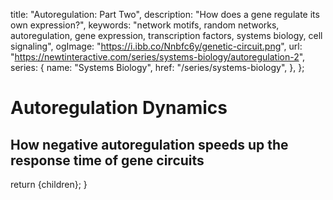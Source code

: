 
  title: "Autoregulation: Part Two",
  description: "How does a gene regulate its own expression?",
  keywords: "network motifs, random networks, autoregulation, gene expression, transcription factors, systems biology, cell signaling",
  ogImage: "https://i.ibb.co/Nnbfc6y/genetic-circuit.png",
  url: "https://newtinteractive.com/series/systems-biology/autoregulation-2",
  series: {
    name: "Systems Biology",
    href: "/series/systems-biology",
  },
};

# Autoregulation Dynamics

## How negative autoregulation speeds up the response time of gene circuits

<FormulaReview />


  return <MdxLayout metadata={metadata}>{children}</MdxLayout>;
}
